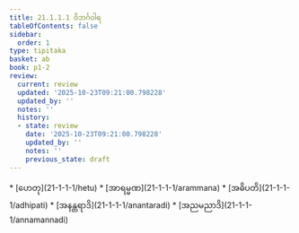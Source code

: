 ```yaml
---
title: 21.1.1.1 ဝိဘင်္ဂဝါရ
tableOfContents: false
sidebar:
  order: 1
type: tipitaka
basket: ab
book: p1-2
review:
  current: review
  updated: '2025-10-23T09:21:00.798228'
  updated_by: ''
  notes: ''
  history:
  - state: review
    date: '2025-10-23T09:21:00.798228'
    updated_by: ''
    notes: ''
    previous_state: draft
---
```



<ReviewStatus review={frontmatter.review} showDetails={true} />

<HypothesisAnnotation frontmatter={frontmatter} />

<DynamicBreadcrumb />



<TableOfContents book="p1-2" section="21.1.1.1">
* [ဟေတု](21-1-1-1/hetu)
* [အာရမ္မဏ](21-1-1-1/arammana)
* [အဓိပတိ](21-1-1-1/adhipati)
* [အနန္တရာဒိ](21-1-1-1/anantaradi)
* [အညမညာဒိ](21-1-1-1/annamannadi)
</TableOfContents>